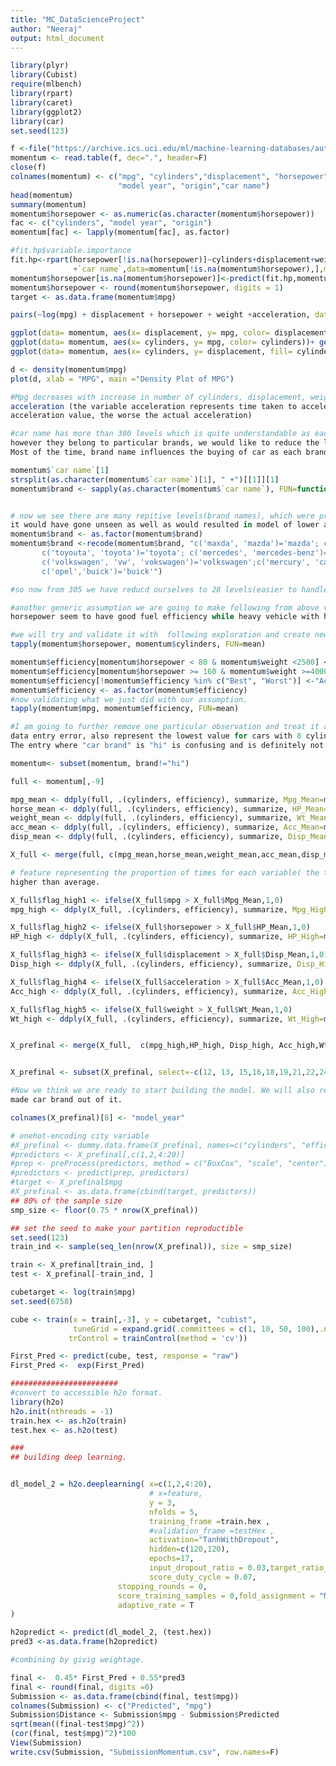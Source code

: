```yaml
---
title: "MC_DataScienceProject"
author: "Neeraj"
output: html_document
---
```


```r
library(plyr)
library(Cubist)
require(mlbench)
library(rpart)
library(caret)
library(ggplot2)
library(car)
set.seed(123)

f <-file("https://archive.ics.uci.edu/ml/machine-learning-databases/auto-mpg/auto-mpg.data", open="r")
momentum <- read.table(f, dec=".", header=F)
close(f)
colnames(momentum) <- c("mpg", "cylinders","displacement", "horsepower", "weight", "acceleration", 
                        "model year", "origin","car name")
head(momentum)
summary(momentum)
momentum$horsepower <- as.numeric(as.character(momentum$horsepower))
fac <- c("cylinders", "model year", "origin") 
momentum[fac] <- lapply(momentum[fac], as.factor) 

#fit.hp$variable.importance
fit.hp<-rpart(horsepower[!is.na(horsepower)]~cylinders+displacement+weight+acceleration
              +`car name`,data=momentum[!is.na(momentum$horsepower),],method='anova')
momentum$horsepower[is.na(momentum$horsepower)]<-predict(fit.hp,momentum[is.na(momentum$horsepower),])
momentum$horsepower <- round(momentum$horsepower, digits = 1)
target <- as.data.frame(momentum$mpg)

pairs(~log(mpg) + displacement + horsepower + weight +acceleration, data = momentum, col="blue")

ggplot(data= momentum, aes(x= displacement, y= mpg, color= displacement))+ geom_point()
ggplot(data= momentum, aes(x= cylinders, y= mpg, color= cylinders))+ geom_boxplot()
ggplot(data= momentum, aes(x= cylinders, y= displacement, fill= cylinders))+ geom_boxplot()

d <- density(momentum$mpg)
plot(d, xlab = "MPG", main ="Density Plot of MPG")

#Mpg decreases with increase in number of cylinders, displacement, weight, horsepower and increases with 
acceleration (the variable acceleration represents time taken to acceleration from 0 - 60 mph, so the higher the 
acceleration value, the worse the actual acceleration)

#car name has more than 300 levels which is quite understandable as each car name (or atleast most of them) are unique, 
however they belong to particular brands, we would like to reduce the levels as well as group them to smaller number. 
Most of the time, brand name influences the buying of car as each brand is most likely percieved for its overall quality

momentum$`car name`[1]
strsplit(as.character(momentum$`car name`)[1], " +")[[1]][1]
momentum$brand <- sapply(as.character(momentum$`car name`), FUN=function(x) {strsplit(x, " +")[[1]][1]})


# now we see there are many repitive levels(brand names), which were present in raw dataset as well, if we had left them as is, 
it would have gone unseen as well as would resulted in model of lower accuracy. So we will further clean it.
momentum$brand <- as.factor(momentum$brand)
momentum$brand <-recode(momentum$brand, "c('maxda', 'mazda')='mazda'; c('chevroelt', 'chevrolet', 'chevy')='chevrolet';
       c('toyouta', 'toyota')='toyota'; c('mercedes', 'mercedes-benz')='mercedes';
       c('volkswagen', 'vw', 'vokswagen')='volkswagen';c('mercury', 'capri')='mercury';
       c('opel','buick')='buick'")

#so now from 305 we have reducd ourselves to 28 levels(easier to handle)

#another generic assumption we are going to make following from above visulization is that light weight cars with low 
horsepower seem to have good fuel efficiency while heavy vehicle with high horsepower will have low fuel efficiency.

#we will try and validate it with  following exploration and create new variable based on it. 
tapply(momentum$horsepower, momentum$cylinders, FUN=mean)

momentum$efficiency[momentum$horsepower < 80 & momentum$weight <2500] <-"Best"
momentum$efficiency[momentum$horsepower >= 160 & momentum$weight >=4000] <-"Worst"
momentum$efficiency[!momentum$efficiency %in% c("Best", "Worst")] <-"Acceptable"
momentum$efficiency <- as.factor(momentum$efficiency)
#now validating what we just did with our assumption.
tapply(momentum$mpg, momentum$efficiency, FUN=mean)

#I am going to further remove one particular observation and treat it as an outlier (outlier because it definitely seems like 
data entry error, also represent the lowest value for cars with 8 cylinders, therefore can be treated as an oulier). 
The entry where "car brand" is "hi" is confusing and is definitely not an acceptable brand.

momentum<- subset(momentum, brand!="hi")

full <- momentum[,-9]

mpg_mean <- ddply(full, .(cylinders, efficiency), summarize, Mpg_Mean=mean(mpg))
horse_mean <- ddply(full, .(cylinders, efficiency), summarize, HP_Mean=mean(horsepower))
weight_mean <- ddply(full, .(cylinders, efficiency), summarize, Wt_Mean=mean(weight))
acc_mean <- ddply(full, .(cylinders, efficiency), summarize, Acc_Mean=mean(acceleration))
disp_mean <- ddply(full, .(cylinders, efficiency), summarize, Disp_Mean=mean(displacement))

X_full <- merge(full, c(mpg_mean,horse_mean,weight_mean,acc_mean,disp_mean), by=c("cylinders", "efficiency"))

# feature representing the proportion of times for each variable( the times efficincy of the car with certain no. of cylinders),
higher than average.

X_full$flag_high1 <- ifelse(X_full$mpg > X_full$Mpg_Mean,1,0)
mpg_high <- ddply(X_full, .(cylinders, efficiency), summarize, Mpg_High=mean(flag_high1))

X_full$flag_high2 <- ifelse(X_full$horsepower > X_full$HP_Mean,1,0)
HP_high <- ddply(X_full, .(cylinders, efficiency), summarize, HP_High=mean(flag_high2))

X_full$flag_high3 <- ifelse(X_full$displacement > X_full$Disp_Mean,1,0)
Disp_high <- ddply(X_full, .(cylinders, efficiency), summarize, Disp_High=mean(flag_high3))

X_full$flag_high4 <- ifelse(X_full$acceleration > X_full$Acc_Mean,1,0)
Acc_high <- ddply(X_full, .(cylinders, efficiency), summarize, Acc_High=mean(flag_high4))

X_full$flag_high5 <- ifelse(X_full$weight > X_full$Wt_Mean,1,0)
Wt_high <- ddply(X_full, .(cylinders, efficiency), summarize, Wt_High=mean(flag_high5))


X_prefinal <- merge(X_full,  c(mpg_high,HP_high, Disp_high, Acc_high,Wt_high), by=c("cylinders", "efficiency"))


X_prefinal <- subset(X_prefinal, select=-c(12, 13, 15,16,18,19,21,22,24,25,26,27,28, 30,31,33,34,36,37,39,40))

#Now we think we are ready to start building the model. We will also remove the car name column, as we have already 
made car brand out of it.

colnames(X_prefinal)[8] <- "model_year"

# onehot-encoding city variable
#X_prefinal <- dummy.data.frame(X_prefinal, names=c("cylinders", "efficiency", "model_year", "origin", "brand"), sep="_")
#predictors <- X_prefinal[,c(1,2,4:20)]
#prep <- preProcess(predictors, method = c("BoxCox", "scale", "center"))
#predictors <- predict(prep, predictors)
#target <- X_prefinal$mpg
#X_prefinal <- as.data.frame(cbind(target, predictors))
## 80% of the sample size
smp_size <- floor(0.75 * nrow(X_prefinal))

## set the seed to make your partition reproductible
set.seed(123)
train_ind <- sample(seq_len(nrow(X_prefinal)), size = smp_size)

train <- X_prefinal[train_ind, ]
test <- X_prefinal[-train_ind, ]

cubetarget <- log(train$mpg)
set.seed(6758)

cube <- train(x = train[,-3], y = cubetarget, "cubist", 
              tuneGrid = expand.grid(.committees = c(1, 10, 50, 100),.neighbors =c(0, 1, 5, 9)),
             trControl = trainControl(method = 'cv'))

First_Pred <- predict(cube, test, response = "raw")
First_Pred <-  exp(First_Pred)

########################
#convert to accessible h2o format.
library(h2o)
h2o.init(nthreads = -1)
train.hex <- as.h2o(train)
test.hex <- as.h2o(test)

###
## building deep learning.


dl_model_2 = h2o.deeplearning( x=c(1,2,4:20),
                               # x=feature,
                               y = 3,
                               nfolds = 5,
                               training_frame =train.hex ,
                               #validation_frame =testHex ,
                               activation="TanhWithDropout",
                               hidden=c(120,120),
                               epochs=17,
                               input_dropout_ratio = 0.03,target_ratio_comm_to_comp = 0.07,
                               score_duty_cycle = 0.07,
                        stopping_rounds = 0,
                        score_training_samples = 0,fold_assignment = "Modulo",reproducible=T,
                        adaptive_rate = T
)

h2opredict <- predict(dl_model_2, (test.hex))
pred3 <-as.data.frame(h2opredict)

#combining by givig weightage.

final <-  0.45* First_Pred + 0.55*pred3
final <- round(final, digits =0)
Submission <- as.data.frame(cbind(final, test$mpg))
colnames(Submission) <- c("Predicted", "mpg")
Submission$Distance <- Submission$mpg - Submission$Predicted
sqrt(mean((final-test$mpg)^2))
(cor(final, test$mpg)^2)*100
View(Submission)
write.csv(Submission, "SubmissionMomentum.csv", row.names=F)
```

